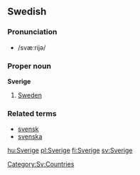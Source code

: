 ==Swedish==
===Pronunciation===
*/svæːrijə/
===Proper noun===
'''Sverige'''
#[[Sweden]]

===Related terms===
*[[svensk]]
*[[svenska]]

[[Category:Sv:Countries]]

[[hu:Sverige]]
[[pl:Sverige]]
[[fi:Sverige]]
[[sv:Sverige]]